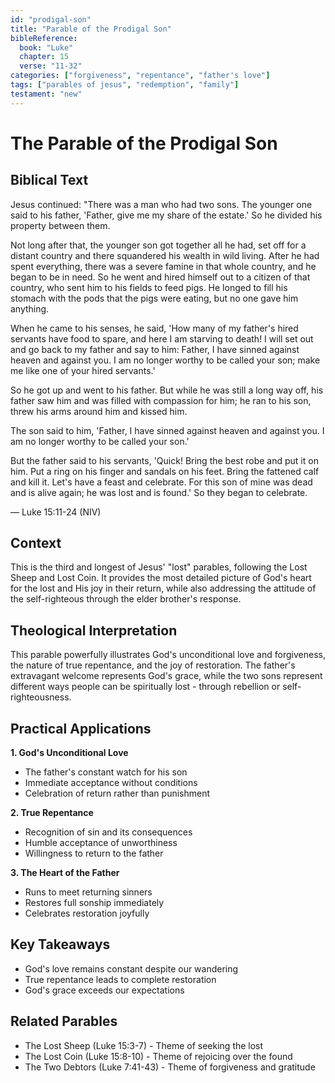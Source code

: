 ```yaml
---
id: "prodigal-son"
title: "Parable of the Prodigal Son"
bibleReference:
  book: "Luke"
  chapter: 15
  verse: "11-32"
categories: ["forgiveness", "repentance", "father's love"]
tags: ["parables of jesus", "redemption", "family"]
testament: "new"
---
```


# The Parable of the Prodigal Son

## Biblical Text

Jesus continued: "There was a man who had two sons. The younger one said to his father, 'Father, give me my share of the estate.' So he divided his property between them.

Not long after that, the younger son got together all he had, set off for a distant country and there squandered his wealth in wild living. After he had spent everything, there was a severe famine in that whole country, and he began to be in need. So he went and hired himself out to a citizen of that country, who sent him to his fields to feed pigs. He longed to fill his stomach with the pods that the pigs were eating, but no one gave him anything.

When he came to his senses, he said, 'How many of my father's hired servants have food to spare, and here I am starving to death! I will set out and go back to my father and say to him: Father, I have sinned against heaven and against you. I am no longer worthy to be called your son; make me like one of your hired servants.'

So he got up and went to his father. But while he was still a long way off, his father saw him and was filled with compassion for him; he ran to his son, threw his arms around him and kissed him.

The son said to him, 'Father, I have sinned against heaven and against you. I am no longer worthy to be called your son.'

But the father said to his servants, 'Quick! Bring the best robe and put it on him. Put a ring on his finger and sandals on his feet. Bring the fattened calf and kill it. Let's have a feast and celebrate. For this son of mine was dead and is alive again; he was lost and is found.' So they began to celebrate.

— Luke 15:11-24 (NIV)

## Context

This is the third and longest of Jesus' "lost" parables, following the Lost Sheep and Lost Coin. It provides the most detailed picture of God's heart for the lost and His joy in their return, while also addressing the attitude of the self-righteous through the elder brother's response.

## Theological Interpretation

This parable powerfully illustrates God's unconditional love and forgiveness, the nature of true repentance, and the joy of restoration. The father's extravagant welcome represents God's grace, while the two sons represent different ways people can be spiritually lost - through rebellion or self-righteousness.

## Practical Applications

**1. God's Unconditional Love**
- The father's constant watch for his son
- Immediate acceptance without conditions
- Celebration of return rather than punishment

**2. True Repentance**
- Recognition of sin and its consequences
- Humble acceptance of unworthiness
- Willingness to return to the father

**3. The Heart of the Father**
- Runs to meet returning sinners
- Restores full sonship immediately
- Celebrates restoration joyfully

## Key Takeaways

- God's love remains constant despite our wandering
- True repentance leads to complete restoration
- God's grace exceeds our expectations

## Related Parables

- The Lost Sheep (Luke 15:3-7) - Theme of seeking the lost
- The Lost Coin (Luke 15:8-10) - Theme of rejoicing over the found
- The Two Debtors (Luke 7:41-43) - Theme of forgiveness and gratitude 